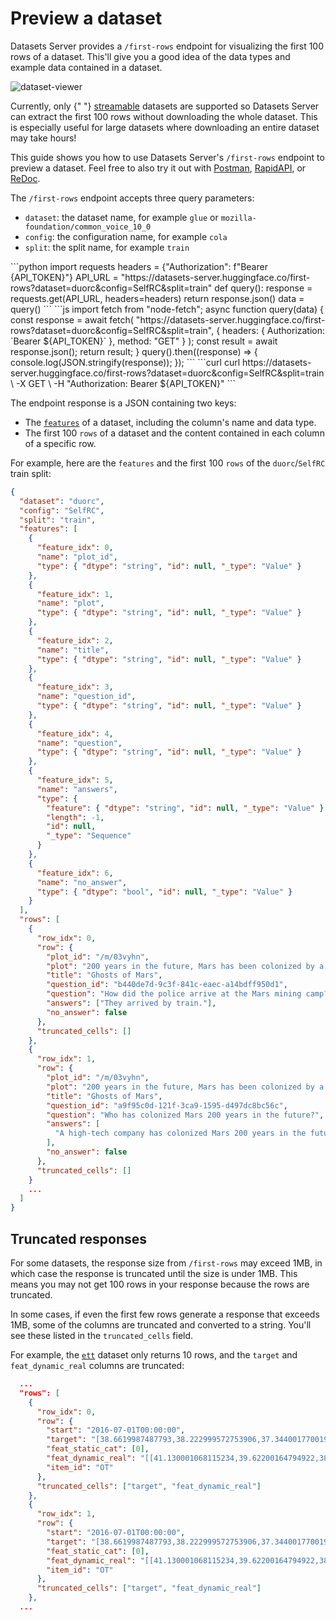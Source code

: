 # Preview a dataset

Datasets Server provides a `/first-rows` endpoint for visualizing the first 100 rows of a dataset. This'll give you a good idea of the data types and example data contained in a dataset.

![dataset-viewer](https://huggingface.co/datasets/huggingface/documentation-images/resolve/main/dataset-viewer.png)

<Tip warning={true}>
  Currently, only {" "}
  <a href="https://huggingface.co/docs/datasets/stream">streamable</a> datasets
  are supported so Datasets Server can extract the first 100 rows without downloading the
  whole dataset. This is especially useful for large datasets where downloading
  an entire dataset may take hours!
</Tip>

This guide shows you how to use Datasets Server's `/first-rows` endpoint to preview a dataset. Feel free to also try it out with [Postman](https://www.postman.com/huggingface/workspace/hugging-face-apis/request/23242779-32d6a8be-b800-446a-8cee-f6b5ca1710df), [RapidAPI](https://rapidapi.com/hugging-face-hugging-face-default/api/hugging-face-datasets-api), or [ReDoc](https://redocly.github.io/redoc/?url=https://datasets-server.huggingface.co/openapi.json#operation/listFirstRows).

The `/first-rows` endpoint accepts three query parameters:

- `dataset`: the dataset name, for example `glue` or `mozilla-foundation/common_voice_10_0`
- `config`: the configuration name, for example `cola`
- `split`: the split name, for example `train`

<inferencesnippet>
<python>
```python
import requests
headers = {"Authorization": f"Bearer {API_TOKEN}"}
API_URL = "https://datasets-server.huggingface.co/first-rows?dataset=duorc&config=SelfRC&split=train"
def query():
    response = requests.get(API_URL, headers=headers)
    return response.json()
data = query()
```
</python>
<js>
```js
import fetch from "node-fetch";
async function query(data) {
    const response = await fetch(
        "https://datasets-server.huggingface.co/first-rows?dataset=duorc&config=SelfRC&split=train",
        {
            headers: { Authorization: `Bearer ${API_TOKEN}` },
            method: "GET"
        }
    );
    const result = await response.json();
    return result;
}
query().then((response) => {
    console.log(JSON.stringify(response));
});
```
</js>
<curl>
```curl
curl https://datasets-server.huggingface.co/first-rows?dataset=duorc&config=SelfRC&split=train \
        -X GET \
        -H "Authorization: Bearer ${API_TOKEN}"
```
</curl>
</inferencesnippet>

The endpoint response is a JSON containing two keys:

- The [`features`](https://huggingface.co/docs/datasets/about_dataset_features) of a dataset, including the column's name and data type.
- The first 100 `rows` of a dataset and the content contained in each column of a specific row.

For example, here are the `features` and the first 100 `rows` of the `duorc`/`SelfRC` train split:

```json
{
  "dataset": "duorc",
  "config": "SelfRC",
  "split": "train",
  "features": [
    {
      "feature_idx": 0,
      "name": "plot_id",
      "type": { "dtype": "string", "id": null, "_type": "Value" }
    },
    {
      "feature_idx": 1,
      "name": "plot",
      "type": { "dtype": "string", "id": null, "_type": "Value" }
    },
    {
      "feature_idx": 2,
      "name": "title",
      "type": { "dtype": "string", "id": null, "_type": "Value" }
    },
    {
      "feature_idx": 3,
      "name": "question_id",
      "type": { "dtype": "string", "id": null, "_type": "Value" }
    },
    {
      "feature_idx": 4,
      "name": "question",
      "type": { "dtype": "string", "id": null, "_type": "Value" }
    },
    {
      "feature_idx": 5,
      "name": "answers",
      "type": {
        "feature": { "dtype": "string", "id": null, "_type": "Value" },
        "length": -1,
        "id": null,
        "_type": "Sequence"
      }
    },
    {
      "feature_idx": 6,
      "name": "no_answer",
      "type": { "dtype": "bool", "id": null, "_type": "Value" }
    }
  ],
  "rows": [
    {
      "row_idx": 0,
      "row": {
        "plot_id": "/m/03vyhn",
        "plot": "200 years in the future, Mars has been colonized by a high-tech company.\nMelanie Ballard (Natasha Henstridge) arrives by train to a Mars mining camp which has cut all communication links with the company headquarters. She's not alone, as she is with a group of fellow police officers. They find the mining camp deserted except for a person in the prison, Desolation Williams (Ice Cube), who seems to laugh about them because they are all going to die. They were supposed to take Desolation to headquarters, but decide to explore first to find out what happened.They find a man inside an encapsulated mining car, who tells them not to open it. However, they do and he tries to kill them. One of the cops witnesses strange men with deep scarred and heavily tattooed faces killing the remaining survivors. The cops realise they need to leave the place fast.Desolation explains that the miners opened a kind of Martian construction in the soil which unleashed red dust. Those who breathed that dust became violent psychopaths who started to build weapons and kill the uninfected. They changed genetically, becoming distorted but much stronger.The cops and Desolation leave the prison with difficulty, and devise a plan to kill all the genetically modified ex-miners on the way out. However, the plan goes awry, and only Melanie and Desolation reach headquarters alive. Melanie realises that her bosses won't ever believe her. However, the red dust eventually arrives to headquarters, and Melanie and Desolation need to fight once again.",
        "title": "Ghosts of Mars",
        "question_id": "b440de7d-9c3f-841c-eaec-a14bdff950d1",
        "question": "How did the police arrive at the Mars mining camp?",
        "answers": ["They arrived by train."],
        "no_answer": false
      },
      "truncated_cells": []
    },
    {
      "row_idx": 1,
      "row": {
        "plot_id": "/m/03vyhn",
        "plot": "200 years in the future, Mars has been colonized by a high-tech company.\nMelanie Ballard (Natasha Henstridge) arrives by train to a Mars mining camp which has cut all communication links with the company headquarters. She's not alone, as she is with a group of fellow police officers. They find the mining camp deserted except for a person in the prison, Desolation Williams (Ice Cube), who seems to laugh about them because they are all going to die. They were supposed to take Desolation to headquarters, but decide to explore first to find out what happened.They find a man inside an encapsulated mining car, who tells them not to open it. However, they do and he tries to kill them. One of the cops witnesses strange men with deep scarred and heavily tattooed faces killing the remaining survivors. The cops realise they need to leave the place fast.Desolation explains that the miners opened a kind of Martian construction in the soil which unleashed red dust. Those who breathed that dust became violent psychopaths who started to build weapons and kill the uninfected. They changed genetically, becoming distorted but much stronger.The cops and Desolation leave the prison with difficulty, and devise a plan to kill all the genetically modified ex-miners on the way out. However, the plan goes awry, and only Melanie and Desolation reach headquarters alive. Melanie realises that her bosses won't ever believe her. However, the red dust eventually arrives to headquarters, and Melanie and Desolation need to fight once again.",
        "title": "Ghosts of Mars",
        "question_id": "a9f95c0d-121f-3ca9-1595-d497dc8bc56c",
        "question": "Who has colonized Mars 200 years in the future?",
        "answers": [
          "A high-tech company has colonized Mars 200 years in the future."
        ],
        "no_answer": false
      },
      "truncated_cells": []
    }
    ...
  ]
}
```

## Truncated responses

For some datasets, the response size from `/first-rows` may exceed 1MB, in which case the response is truncated until the size is under 1MB. This means you may not get 100 rows in your response because the rows are truncated.

In some cases, if even the first few rows generate a response that exceeds 1MB, some of the columns are truncated and converted to a string. You'll see these listed in the `truncated_cells` field.

For example, the [`ett`](https://datasets-server.huggingface.co/first-rows?dataset=ett&config=m2&split=test) dataset only returns 10 rows, and the `target` and `feat_dynamic_real` columns are truncated:

```json
  ...
  "rows": [
    {
      "row_idx": 0,
      "row": {
        "start": "2016-07-01T00:00:00",
        "target": "[38.6619987487793,38.222999572753906,37.34400177001953,37.124000549316406,37.124000549316406,36.9039",
        "feat_static_cat": [0],
        "feat_dynamic_real": "[[41.130001068115234,39.62200164794922,38.86800003051758,35.518001556396484,37.52799987792969,37.611",
        "item_id": "OT"
      },
      "truncated_cells": ["target", "feat_dynamic_real"]
    },
    {
      "row_idx": 1,
      "row": {
        "start": "2016-07-01T00:00:00",
        "target": "[38.6619987487793,38.222999572753906,37.34400177001953,37.124000549316406,37.124000549316406,36.9039",
        "feat_static_cat": [0],
        "feat_dynamic_real": "[[41.130001068115234,39.62200164794922,38.86800003051758,35.518001556396484,37.52799987792969,37.611",
        "item_id": "OT"
      },
      "truncated_cells": ["target", "feat_dynamic_real"]
    },
  ...
```
